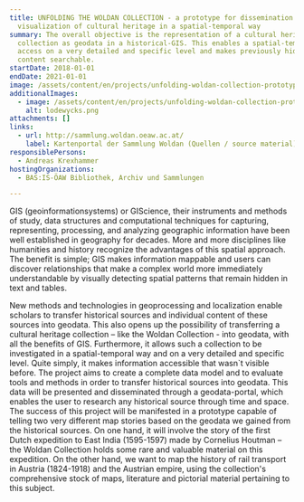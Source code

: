 ```yaml
---
title: UNFOLDING THE WOLDAN COLLECTION - a prototype for dissemination and
  visualization of cultural heritage in a spatial-temporal way
summary: The overall objective is the representation of a cultural heritage
  collection as geodata in a historical-GIS. This enables a spatial-temporal
  access on a very detailed and specific level and makes previously hidden
  content searchable.
startDate: 2018-01-01
endDate: 2021-01-01
image: /assets/content/en/projects/unfolding-woldan-collection-prototype-dissemination-and-visualization-cultural-heritage-spatial/uwc_image.png
additionalImages:
  - image: /assets/content/en/projects/unfolding-woldan-collection-prototype-dissemination-and-visualization-cultural-heritage-spatial/additionalImages/lodewycks.png
    alt: lodewycks.png
attachments: []
links:
  - url: http://sammlung.woldan.oeaw.ac.at/
    label: Kartenportal der Sammlung Woldan (Quellen / source material)
responsiblePersons:
  - Andreas Krexhammer
hostingOrganizations:
  - BAS:IS-ÖAW Bibliothek, Archiv und Sammlungen

---
```

GIS (geoinformationsystems) or GIScience, their instruments and methods of study, data structures and computational techniques for capturing, representing, processing, and analyzing geographic information have been well established in geography for decades. More and more disciplines like humanities and history recognize the advantages of this spatial approach. The benefit is simple; GIS makes information mappable and users can discover relationships that make a complex world more immediately understandable by visually detecting spatial patterns that remain hidden in text and tables.

New methods and technologies in geoprocessing and localization enable scholars to transfer historical sources and individual content of these sources into geodata. This also opens up the possibility of transferring a cultural heritage collection – like the Woldan Collection - into geodata, with all the benefits of GIS. Furthermore, it allows such a collection to be investigated in a spatial-temporal way and on a very detailed and specific level. Quite simply, it makes information accessible that wasn\`t visible before. The project aims to create a complete data model and to evaluate tools and methods in order to transfer historical sources into geodata. This data will be presented and disseminated through a geodata-portal, which enables the user to research any historical source through time and space. The success of this project will be manifested in a prototype capable of telling two very different map stories based on the geodata we gained from the historical sources. On one hand, it will involve the story of the first Dutch expedition to East India (1595-1597) made by Cornelius Houtman – the  Woldan Collection holds some rare and valuable material on this expedition. On the other hand, we want to map the history of rail transport in Austria (1824-1918) and the Austrian empire, using the collection's comprehensive stock of maps, literature and pictorial material pertaining to this subject.

